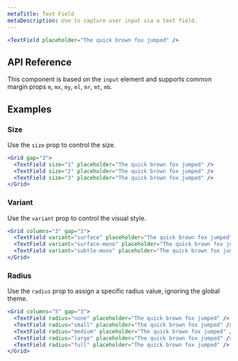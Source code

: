 ```yaml
---
metaTitle: Text Field
metaDescription: Use to capture user input via a text field.
---
```


```jsx live=true
<TextField placeholder="The quick brown fox jumped" />
```

## API Reference

This component is based on the `input` element and supports common margin props `m`, `mx`, `my`, `ml`, `mr`, `mt`, `mb`.

<ThemesPropsTable componentName="textfield" />

## Examples

### Size

Use the `size` prop to control the size.

```jsx live=true
<Grid gap="3">
  <TextField size="1" placeholder="The quick brown fox jumped" />
  <TextField size="2" placeholder="The quick brown fox jumped" />
  <TextField size="3" placeholder="The quick brown fox jumped" />
</Grid>
```

### Variant

Use the `variant` prop to control the visual style.

```jsx live=true
<Grid columns="3" gap="3">
  <TextField variant="surface" placeholder="The quick brown fox jumped" />
  <TextField variant="surface-mono" placeholder="The quick brown fox jumped" />
  <TextField variant="subtle-mono" placeholder="The quick brown fox jumped" />
</Grid>
```

### Radius

Use the `radius` prop to assign a specific radius value, ignoring the global theme.

```jsx live=true
<Grid columns="5" gap="3">
  <TextField radius="none" placeholder="The quick brown fox jumped" />
  <TextField radius="small" placeholder="The quick brown fox jumped" />
  <TextField radius="medium" placeholder="The quick brown fox jumped" />
  <TextField radius="large" placeholder="The quick brown fox jumped" />
  <TextField radius="full" placeholder="The quick brown fox jumped" />
</Grid>
```
